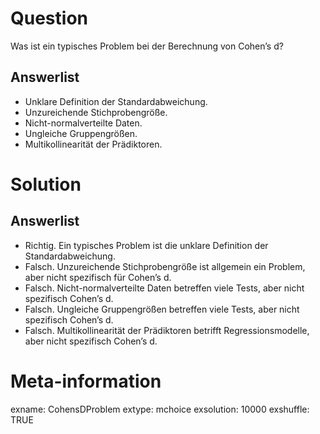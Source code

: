 Question 
======== 

Was ist ein typisches Problem bei der Berechnung von Cohen’s d?

Answerlist
----------

* Unklare Definition der Standardabweichung.
* Unzureichende Stichprobengröße.
* Nicht-normalverteilte Daten.
* Ungleiche Gruppengrößen.
* Multikollinearität der Prädiktoren.

Solution
========

Answerlist
----------

* Richtig. Ein typisches Problem ist die unklare Definition der Standardabweichung.
* Falsch. Unzureichende Stichprobengröße ist allgemein ein Problem, aber nicht spezifisch für Cohen’s d.
* Falsch. Nicht-normalverteilte Daten betreffen viele Tests, aber nicht spezifisch Cohen’s d.
* Falsch. Ungleiche Gruppengrößen betreffen viele Tests, aber nicht spezifisch Cohen’s d.
* Falsch. Multikollinearität der Prädiktoren betrifft Regressionsmodelle, aber nicht spezifisch Cohen’s d.

Meta-information
================
exname: CohensDProblem
extype: mchoice
exsolution: 10000
exshuffle: TRUE
